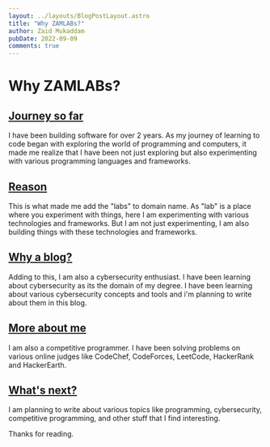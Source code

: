```yaml
---
layout: ../layouts/BlogPostLayout.astro
title: "Why ZAMLABs?"
author: Zaid Mukaddam
pubDate: 2022-09-09
comments: true
---
```


# Why ZAMLABs?

## [Journey so far](https://hacking.zamlabs.tech/why-zamlabs#journey-so-far)
I have been building software for over 2 years. As my journey of learning to code began with exploring the world of programming and computers, it made me realize that I have been not just exploring but also experimenting with various programming languages and frameworks.

## [Reason](https://hacking.zamlabs.tech/why-zamlabs#reason)
This is what made me add the "labs" to domain name. As "lab" is a place where you experiment with things, here I am experimenting with various technologies and frameworks.
But I am not just experimenting, I am also building things with these technologies and frameworks.

## [Why a blog?](https://hacking.zamlabs.tech/why-zamlabs#why-a-blog)
Adding to this, I am also a cybersecurity enthusiast. I have been learning about cybersecurity as its the domain of my degree.
I have been learning about various cybersecurity concepts and tools and i'm planning to write about them in this blog.

## [More about me](https://hacking.zamlabs.tech/why-zamlabs#more-about-me)
I am also a competitive programmer. I have been solving problems on various online judges like CodeChef, CodeForces, LeetCode, HackerRank and HackerEarth.

## [What's next?](https://hacking.zamlabs.tech/why-zamlabs#whats-next)
I am planning to write about various topics like programming, cybersecurity, competitive programming, and other stuff that I find interesting.

Thanks for reading.

